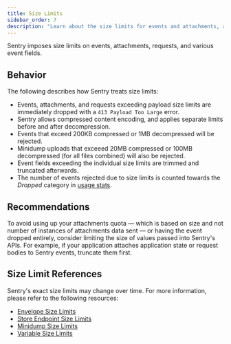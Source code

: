 ```yaml
---
title: Size Limits
sidebar_order: 7
description: "Learn about the size limits for events and attachments, and how to avoid exceeding them."
---
```


Sentry imposes size limits on events, attachments, requests, and various event fields. 

## Behavior

The following describes how Sentry treats size limits:

- Events, attachments, and requests exceeding payload size limits are immediately dropped with a `413 Payload Too Large` error. 
- Sentry allows compressed content encoding, and applies separate limits before and after decompression.
- Events that exceed 200KB compressed or 1MB decompressed will be rejected. 
- Minidump uploads that exceeed 20MB compressed or 100MB decompressed (for all files combined) will also be rejected. 
- Event fields exceeding the individual size limits are trimmed and truncated afterwards.
- The number of events rejected due to size limits is counted towards the _Dropped_ category in [usage stats](/product/stats/#usage-stats).

## Recommendations

To avoid using up your attachments quota — which is based on size and not number of instances of attachments data sent — or having the event dropped entirely, consider limiting the size of values passed into Sentry's APIs. For example, if your application attaches application state or request bodies to Sentry events, truncate them first.

## Size Limit References

Sentry's exact size limits may change over time. For more information, please refer to the following resources:

- [Envelope Size Limits](https://develop.sentry.dev/sdk/envelopes/#size-limits)
- [Store Endpoint Size Limits](https://develop.sentry.dev/sdk/store/#size-limits)
- [Minidump Size Limits](/platforms/native/guides/minidumps/#size-limits)
- [Variable Size Limits](https://develop.sentry.dev/sdk/data-handling/#variable-size)


